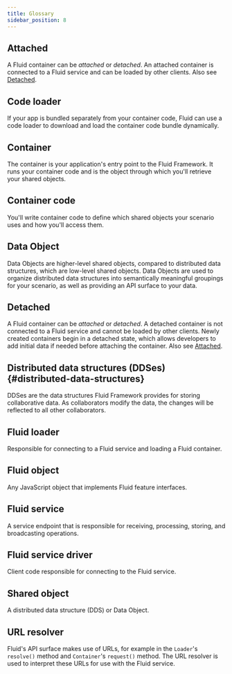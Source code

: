```yaml
---
title: Glossary
sidebar_position: 8
---
```


## Attached

A Fluid container can be _attached_ or _detached_. An attached container is connected to a Fluid service and can be
loaded by other clients. Also see [Detached](#detached).

## Code loader

If your app is bundled separately from your container code, Fluid can use a code loader to download
and load the container code bundle dynamically.

## Container

The container is your application's entry point to the Fluid Framework. It runs your container code and is
the object through which you'll retrieve your shared objects.

## Container code

You'll write container code to define which shared objects your scenario uses and how you'll access them.

## Data Object

Data Objects are higher-level shared objects, compared to distributed data structures, which are low-level shared objects.
Data Objects are used to organize distributed data structures into semantically meaningful groupings for your scenario,
as well as providing an API surface to your data.

## Detached

A Fluid container can be _attached_ or _detached_. A detached container is not connected to a Fluid service and cannot
be loaded by other clients. Newly created containers begin in a detached state, which allows developers to add initial
data if needed before attaching the container. Also see [Attached](#attached).

## Distributed data structures (DDSes) \{#distributed-data-structures}

DDSes are the data structures Fluid Framework provides for storing collaborative data. As collaborators modify the data,
the changes will be reflected to all other collaborators.

## Fluid loader

Responsible for connecting to a Fluid service and loading a Fluid container.

## Fluid object

Any JavaScript object that implements Fluid feature interfaces.

## Fluid service

A service endpoint that is responsible for receiving, processing, storing, and broadcasting operations.

## Fluid service driver

Client code responsible for connecting to the Fluid service.

## Shared object

A distributed data structure (DDS) or Data Object.

## URL resolver

Fluid's API surface makes use of URLs, for example in the `Loader`'s `resolve()` method and `Container`'s `request()` method.
The URL resolver is used to interpret these URLs for use with the Fluid service.

